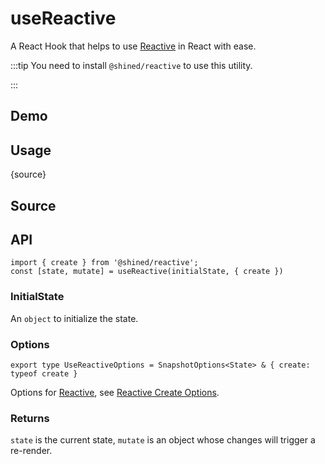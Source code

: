# useReactive


<HooksType category="ProUtilities" />

A React Hook that helps to use [Reactive](https://sheinsight.github.io/reactive) in React with ease.


:::tip
You need to install `@shined/reactive` to use this utility.

<Installation npmName='@shined/reactive' />

:::

## Demo


<App />

## Usage


<RawCode>{source}</RawCode>

## Source


<Source />

## API

```tsx
import { create } from '@shined/reactive';
const [state, mutate] = useReactive(initialState, { create })
```

### InitialState

An `object` to initialize the state.

### Options

```tsx
export type UseReactiveOptions = SnapshotOptions<State> & { create: typeof create }
```

Options for [Reactive](https://sheinsight.github.io/reactive), see [Reactive Create Options](https://sheinsight.github.io/reactive/reference/root-api.html#create).

### Returns

`state` is the current state, `mutate` is an object whose changes will trigger a re-render.
